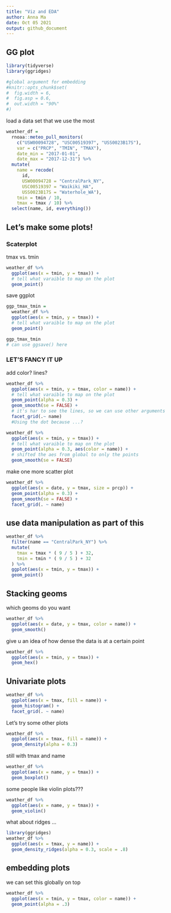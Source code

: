 ```yaml
---
title: "Viz and EDA"
author: Anna Ma
date: Oct 05 2021
output: github_document
---
```


## GG plot

```r
library(tidyverse)
library(ggridges)

#global argument for embedding 
#knitr::opts_chunk$set(
#  fig.width = 6,
#  fig.asp = 0.6,
#  out.width = "90%"
#)
```

load a data set that we use the most

```r
weather_df = 
  rnoaa::meteo_pull_monitors(
    c("USW00094728", "USC00519397", "USS0023B17S"),
    var = c("PRCP", "TMIN", "TMAX"), 
    date_min = "2017-01-01",
    date_max = "2017-12-31") %>%
  mutate(
    name = recode(
      id, 
      USW00094728 = "CentralPark_NY", 
      USC00519397 = "Waikiki_HA",
      USS0023B17S = "Waterhole_WA"),
    tmin = tmin / 10,
    tmax = tmax / 10) %>%
  select(name, id, everything())
```

## Let's make some plots!

### Scaterplot

tmax vs. tmin

```r
weather_df %>% 
  ggplot(aes(x = tmin, y = tmax)) + 
  # tell what varaible to map on the plot 
  geom_point()
```

save ggplot

```r
ggp_tmax_tmin = 
  weather_df %>% 
  ggplot(aes(x = tmin, y = tmax)) + 
  # tell what varaible to map on the plot 
  geom_point()

ggp_tmax_tmin
# can use ggsave() here 
```

### LET'S FANCY IT UP

add color? lines?

```r
weather_df %>% 
  ggplot(aes(x = tmin, y = tmax, color = name)) + 
  # tell what varaible to map on the plot 
  geom_point(alpha = 0.3) +
  geom_smooth(se = FALSE) + 
  # it's har to see the lines, so we can use other arguments
  facet_grid(.~ name)
  #Using the dot because ...?  
```

```r
weather_df %>% 
  ggplot(aes(x = tmin, y = tmax)) + 
  # tell what varaible to map on the plot 
  geom_point(alpha = 0.3, aes(color = name)) +
  # shifted the aes from global to only the points 
  geom_smooth(se = FALSE)
```

make one more scatter plot

```r
weather_df %>% 
  ggplot(aes(x = date, y = tmax, size = prcp)) + 
  geom_point(alpha = 0.3) +
  geom_smooth(se = FALSE) +
  facet_grid(. ~ name)
```

## use data manipulation as part of this

```r
weather_df %>% 
  filter(name == "CentralPark_NY") %>% 
  mutate(
    tmax = tmax * ( 9 / 5 ) + 32,
    tmin = tmin * ( 9 / 5 ) + 32
  ) %>% 
  ggplot(aes(x = tmin, y = tmax)) +
  geom_point()
```

## Stacking geoms
which geoms do you want 

```r
weather_df %>% 
  ggplot(aes(x = date, y = tmax, color = name)) + 
  geom_smooth()
```

give u an idea of how dense the data is at a certain point
```r
weather_df %>% 
  ggplot(aes(x = tmin, y = tmax)) + 
  geom_hex()
```

## Univariate plots

```r
weather_df %>% 
  ggplot(aes(x = tmax, fill = name)) +
  geom_histogram() +  
  facet_grid(. ~ name)
```

Let's try some other plots

```r
weather_df %>% 
  ggplot(aes(x = tmax, fill = name)) +
  geom_density(alpha = 0.3)
```

still with tmax and name

```r
weather_df %>% 
  ggplot(aes(x = name, y = tmax)) +
  geom_boxplot()
```

some people like violin plots???

```r
weather_df %>% 
  ggplot(aes(x = name, y = tmax)) +
  geom_violin()
```


what about ridges ...

```r
library(ggridges)
weather_df %>% 
  ggplot(aes(x = tmax, y = name)) +
  geom_density_ridges(alpha = 0.3, scale = .8)
```


## embedding plots

we can set this globally on top

```r
weather_df %>% 
  ggplot(aes(x = tmin, y = tmax, color = name)) +
  geom_point(alpha = .3)
```



